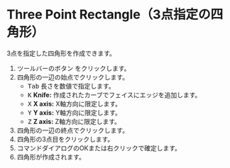 

# Three Point Rectangle（3点指定の四角形）

<Reference shortcut='' command='Three Point Rectangle' button='ツールバー' />

3点を指定した四角形を作成できます。

1. ツールバーのボタン <ButtonIcon type="button-three-point-rectangle" /> をクリックします。
2. 四角形の一辺の始点でクリックします。
   - <kbd>Tab</kbd> 長さを数値で指定します。
   - <kbd>K</kbd> **Knife:** 作成されたカーブでフェイスにエッジを追加します。
   - <kbd>X</kbd> **X axis:** X軸方向に限定します。
   - <kbd>Y</kbd> **Y axis:** Y軸方向に限定します。
   - <kbd>Z</kbd> **Z axis:** Z軸方向に限定します。
3. 四角形の一辺の終点でクリックします。
4. 四角形の3点目をクリックします。
5. コマンドダイアログのOKまたは右クリックで確定します。
6. 四角形が作成されます。

